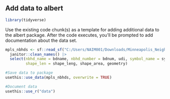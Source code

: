## Add data to albert

```r
library(tidyverse)
```

Use the existing code chunk(s) as a template for adding additional data to the albert package. After the code executes, you'll be prompted to add documentation about the data set.

```r

mpls_nbhds <- sf::read_sf("C:/Users/NAIM001/Downloads/Minneapolis_Neighborhoods/Minneapolis_Neighborhoods.shp") |>
  janitor::clean_names() |>
  select(nbhd_name = bdname, nbhd_number = bdnum, udi, symbol_name = symbol_nam,
         shape_len = shape_leng, shape_area, geometry)

#Save data to package
usethis::use_data(mpls_nbhds, overwrite = TRUE)

#Document data
usethis::use_r("data")
```
